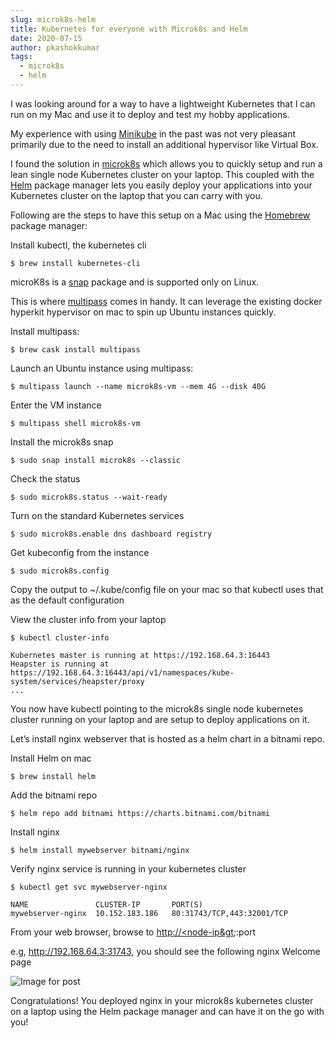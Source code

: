```yaml
---
slug: microk8s-helm
title: Kubernetes for everyone with Microk8s and Helm
date: 2020-07-15
author: pkashokkumar
tags:
  - microk8s
  - helm
---
```

I was looking around for a way to have a lightweight Kubernetes that I can run on my Mac and use it to deploy and test my hobby applications.

My experience with using [Minikube](https://kubernetes.io/docs/tasks/tools/install-minikube/) in the past was not very pleasant primarily due to the need to install an additional hypervisor like Virtual Box.

I found the solution in [microk8s](https://microk8s.io/) which allows you to quickly setup and run a lean single node Kubernetes cluster on your laptop. This coupled with the [Helm](https://helm.sh/) package manager lets you easily deploy your applications into your Kubernetes cluster on the laptop that you can carry with you.

Following are the steps to have this setup on a Mac using the [Homebrew](https://brew.sh/) package manager:

Install kubectl, the kubernetes cli

```
$ brew install kubernetes-cli
```

microK8s is a [snap](https://snapcraft.io/) package and is supported only on Linux.

This is where [multipass](https://multipass.run/) comes in handy. It can leverage the existing docker hyperkit hypervisor on mac to spin up Ubuntu instances quickly.

Install multipass:

```
$ brew cask install multipass
```

Launch an Ubuntu instance using multipass:

```
$ multipass launch --name microk8s-vm --mem 4G --disk 40G
```

Enter the VM instance

```
$ multipass shell microk8s-vm
```

Install the microk8s snap

```
$ sudo snap install microk8s --classic
```

Check the status

```
$ sudo microk8s.status --wait-ready
```

Turn on the standard Kubernetes services

```
$ sudo microk8s.enable dns dashboard registry
```

Get kubeconfig from the instance

```
$ sudo microk8s.config
```

Copy the output to ~/.kube/config file on your mac so that kubectl uses that as the default configuration

View the cluster info from your laptop

```
$ kubectl cluster-info 

Kubernetes master is running at https://192.168.64.3:16443 
Heapster is running at https://192.168.64.3:16443/api/v1/namespaces/kube-system/services/heapster/proxy
...
```

You now have kubectl pointing to the microk8s single node kubernetes cluster running on your laptop and are setup to deploy applications on it.

Let’s install nginx webserver that is hosted as a helm chart in a bitnami repo.

Install Helm on mac

```
$ brew install helm
```

Add the bitnami repo

```
$ helm repo add bitnami https://charts.bitnami.com/bitnami
```

Install nginx

```
$ helm install mywebserver bitnami/nginx
```

Verify nginx service is running in your kubernetes cluster

```
$ kubectl get svc mywebserver-nginx 

NAME               CLUSTER-IP       PORT(S) 
mywebserver-nginx  10.152.183.186   80:31743/TCP,443:32001/TCP
```

From your web browser, browse to [http://<node-ip&gt](http://<node-ip&gt);:port

e.g, <http://192.168.64.3:31743>, you should see the following nginx Welcome page



![Image for post](https://miro.medium.com/max/730/0*9nOggB7UEQSmPR0W)

Congratulations! You deployed nginx in your microk8s kubernetes cluster on a laptop using the Helm package manager and can have it on the go with you!